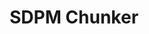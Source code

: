 ---
title: SDPM Chunker
description: Split text into fixed-size chunks with customizable overlap
---